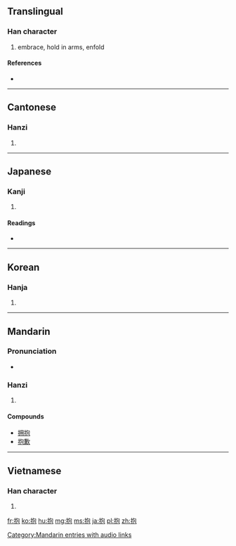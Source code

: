 {{also|抔}}
==Translingual==

===Han character===
{{Han char|rn=64|rad=手|as=05|sn=8|four=5701<sub>2</sub>|canj=手心口山 (QPRU)}}

# embrace, hold in arms, enfold

====References====
* {{Han ref|kx=0423.080|dkj=11917|dj=0771.070|hdz=31856.040|uh=62B1|ud=25265|bh=A9EA|bd=43498}}

----

==Cantonese==

===Hanzi===
{{yue-hanzi|jyut=|y=pou5, bou6}}

# {{defn|lang=yue|sort=手05}}

----

==Japanese==

===Kanji===
{{ja-kanji|grade=c|rs=手05}}

# {{defn|lang=ja|sort=手05}}

====Readings====
* {{ja-readings|on=[[ほう]] (hō)|kun=[[いだく]] (idaku), [[だく]] (daku), [[かかえる]] (kakaeru)}}

----

==Korean==

===Hanja===
{{ko-hanja|hangeul=포|eumhun=|rv=po|mr=p'o|y=pho}}

# {{defn|lang=ko|sort=手05}}

----

==Mandarin==

===Pronunciation===
* {{audio|zh-bào.ogg|audio}}

===Hanzi===
{{cmn-hanzi|pin=[[bào]] ([[bao4]])|wg=pao<sup>4</sup>}}

# {{defn|lang=cmn|sort=手05}}

====Compounds====
* [[拥抱]]
* [[抱歉]]

[[Category:Mandarin entries with audio links]]

----

==Vietnamese==

===Han character===
{{vi-hantu|[[bão]]|rs=手05}}

# {{defn|lang=vi|sort=手05}}

[[fr:抱]]
[[ko:抱]]
[[hu:抱]]
[[mg:抱]]
[[ms:抱]]
[[ja:抱]]
[[pl:抱]]
[[zh:抱]]